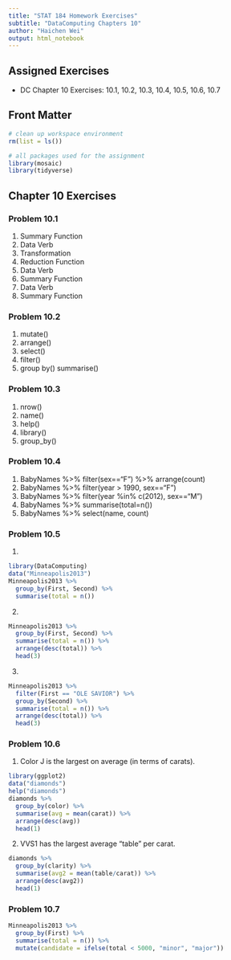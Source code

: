 ```yaml
---
title: "STAT 184 Homework Exercises" 
subtitle: "DataComputing Chapters 10"
author: "Haichen Wei"
output: html_notebook
---
```


## Assigned Exercises

- DC Chapter 10 Exercises: 10.1, 10.2, 10.3, 10.4, 10.5, 10.6, 10.7  

## Front Matter

```r
# clean up workspace environment
rm(list = ls())

# all packages used for the assignment
library(mosaic)
library(tidyverse)

```



## Chapter 10 Exercises

### Problem 10.1

1. Summary Function
2. Data Verb
3. Transformation
4. Reduction Function
5. Data Verb
6. Summary Function
7. Data Verb
8. Summary Function

### Problem 10.2

1. mutate()
2. arrange()
3. select()
4. filter()
5. group by()
   summarise()

### Problem 10.3

1. nrow()
2. name()
3. help()
4. library()
5. group_by()

### Problem 10.4

1. BabyNames %>% filter(sex=="F") %>% arrange(count) 
2. BabyNames %>% filter(year > 1990, sex=="F")
3. BabyNames %>% filter(year %in% c(2012), sex=="M")
4. BabyNames %>% summarise(total=n())
5. BabyNames %>% select(name, count)

### Problem 10.5

1. 
```r
library(DataComputing)
data("Minneapolis2013")
Minneapolis2013 %>%
  group_by(First, Second) %>%
  summarise(total = n())
```

2. 
```r
Minneapolis2013 %>%
  group_by(First, Second) %>%
  summarise(total = n()) %>%
  arrange(desc(total)) %>%
  head(3)
```

3. 
```r
Minneapolis2013 %>%
  filter(First == "OLE SAVIOR") %>%
  group_by(Second) %>%
  summarise(total = n()) %>%
  arrange(desc(total)) %>%
  head(3)
```

### Problem 10.6

1. Color J is the largest on average (in terms of carats).
```r
library(ggplot2)
data("diamonds")
help("diamonds")
diamonds %>% 
  group_by(color) %>% 
  summarise(avg = mean(carat)) %>%
  arrange(desc(avg))
  head(1)
```
2. VVS1 has the largest average “table” per carat.
```r
diamonds %>% 
  group_by(clarity) %>% 
  summarise(avg2 = mean(table/carat)) %>%
  arrange(desc(avg2))
  head(1)
```

### Problem 10.7

```r
Minneapolis2013 %>%
  group_by(First) %>%
  summarise(total = n()) %>%
  mutate(candidate = ifelse(total < 5000, "minor", "major"))
```
